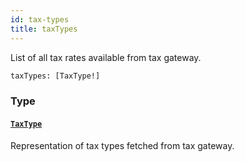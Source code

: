 ```yaml
---
id: tax-types
title: taxTypes
---
```


List of all tax rates available from tax gateway.

```graphql
taxTypes: [TaxType!]

```

### Type

#### [`TaxType`](../../../developer/api-reference/objects/tax-type)

Representation of tax types fetched from tax gateway.

